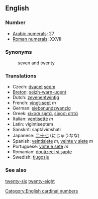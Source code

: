 == English ==

=== Number ===

*[[w:Arabic Numerals|Arabic numerals]]: 27
*[[w:Roman numerals|Roman numerals]]: XXVII

=== Synonyms ===
:seven and twenty

=== Translations ===

*Czech: [[dvacet]] [[sedm]]
*[[Breton]]: [[seizh-warn-ugent]]
*Dutch: [[zevenentwintig]]
*French: [[vingt-sept]] ''m''
*German: [[siebenundzwanzig]]
*Greek: [[είκοσι εφτά]], [[είκοσι επτά]]
*Italian: [[ventisette]] ''m''
*Latin: vigintiseptem
*Sanskrit: saptávi''m''shati
*Japanese: [[二十七]] (にじゅうなな)
*Spanish: [[veintisiete]] ''m'', [[veinte y siete]] ''m''
*Portuguese: [[vinte e sete]] ''m''
*Romanian: [[douăzeci şi şapte]]
*Swedish: [[tjugosju]]

=== See also ===

[[twenty-six]] [[twenty-eight]]

[[Category:English cardinal numbers]]